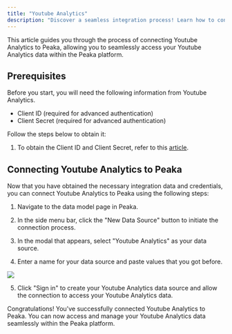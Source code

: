 ```yaml
---
title: "Youtube Analytics"
description: "Discover a seamless integration process! Learn how to connect Youtube Analytics to Peaka effortlessly for streamlined transactions."
---
```


This article guides you through the process of connecting Youtube Analytics to Peaka, allowing you to seamlessly access your Youtube Analytics data within the Peaka platform.

## Prerequisites

Before you start, you will need the following information from Youtube Analytics.

- Client ID (required for advanced authentication)
- Client Secret (required for advanced authentication)

Follow the steps below to obtain it:

1. To obtain the Client ID and Client Secret, refer to this [article](https://developers.google.com/identity/protocols/oauth2#1.-obtain-oauth-2.0-credentials-from-the-dynamic_data.setvar.console_name-.).

## Connecting Youtube Analytics to Peaka

Now that you have obtained the necessary integration data and credentials, you can connect Youtube Analytics to Peaka using the following steps:

1. Navigate to the data model page in Peaka.

2. In the side menu bar, click the "New Data Source" button to initiate the connection process.

3. In the modal that appears, select "Youtube Analytics" as your data source.

4. Enter a name for your data source and paste values that you got before.

<img src="https://cdn.peaka.com/integrations/youtube-analytics-1.png" />

5. Click "Sign in" to create your Youtube Analytics data source and allow the connection to access your Youtube Analytics data.

Congratulations! You've successfully connected Youtube Analytics to Peaka. You can now access and manage your Youtube Analytics data seamlessly within the Peaka platform.
